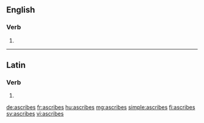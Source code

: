 ==English==

===Verb===
{{head|en|verb form}}

# {{en-third-person singular of|ascribe}}

----

==Latin==

===Verb===
{{la-verb-form|āscrībēs}}

# {{conjugation of|āscrībō||2|s|fut|act|ind|lang=la}}

[[de:ascribes]]
[[fr:ascribes]]
[[hu:ascribes]]
[[mg:ascribes]]
[[simple:ascribes]]
[[fi:ascribes]]
[[sv:ascribes]]
[[vi:ascribes]]